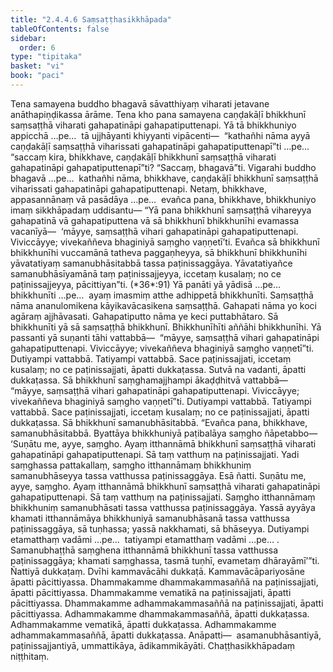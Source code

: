 ```yaml
---
title: "2.4.4.6 Saṃsaṭṭhasikkhāpada"
tableOfContents: false
sidebar:
  order: 6
type: "tipitaka"
basket: "vi"
book: "paci"
---
```



<DynamicBreadcrumb />

<Division number="955" book="paci" e="ch" v="2" p="385">

<Paragraph number="2934" book="paci">
Tena samayena buddho bhagavā sāvatthiyaṃ viharati jetavane anāthapiṇḍikassa ārāme. Tena kho pana samayena caṇḍakāḷī bhikkhunī saṃsaṭṭhā viharati gahapatināpi gahapatiputtenapi.
</Paragraph>

<Paragraph number="2935" book="paci">
Yā tā bhikkhuniyo appicchā …pe…  tā ujjhāyanti khiyyanti vipācenti—  “kathañhi nāma ayyā caṇḍakāḷī saṃsaṭṭhā viharissati gahapatināpi gahapatiputtenapī”ti …pe…  “saccaṃ kira, bhikkhave, caṇḍakāḷī bhikkhunī saṃsaṭṭhā viharati gahapatināpi gahapatiputtenapī”ti? “Saccaṃ, bhagavā”ti. Vigarahi buddho bhagavā …pe…  kathañhi nāma, bhikkhave, caṇḍakāḷī bhikkhunī saṃsaṭṭhā viharissati gahapatināpi gahapatiputtenapi. Netaṃ, bhikkhave, appasannānaṃ vā pasādāya …pe…  evañca pana, bhikkhave, bhikkhuniyo imaṃ sikkhāpadaṃ uddisantu—
</Paragraph>

</Division>
<Division number="956" book="paci" e="ch" v="2" p="386">

<Paragraph number="2936" book="paci">
<Emphasis>“Yā pana bhikkhunī saṃsaṭṭhā vihareyya gahapatinā vā gahapatiputtena vā sā bhikkhunī bhikkhunīhi evamassa vacanīyā—  ‘māyye, saṃsaṭṭhā vihari gahapatināpi gahapatiputtenapi. Viviccāyye; vivekaññeva bhaginiyā saṃgho vaṇṇetī’ti. Evañca sā bhikkhunī bhikkhunīhi vuccamānā tatheva paggaṇheyya, sā bhikkhunī bhikkhunīhi yāvatatiyaṃ samanubhāsitabbā tassa paṭinissaggāya. Yāvatatiyañce samanubhāsīyamānā taṃ paṭinissajjeyya, iccetaṃ kusalaṃ; no ce paṭinissajjeyya, pācittiyan”</Emphasis>ti. (*36*:<Emphasis>91</Emphasis>)
</Paragraph>

</Division>
<Division number="957" book="paci" e="ch" v="2" p="386">

<Paragraph number="2937" book="paci">
<Emphasis>Yā panā</Emphasis>ti yā yādisā …pe…  <Emphasis>bhikkhunī</Emphasis>ti …pe…  ayaṃ imasmiṃ atthe adhippetā bhikkhunīti.
</Paragraph>

<Paragraph number="2938" book="paci">
<Emphasis>Saṃsaṭṭhā</Emphasis> nāma ananulomikena kāyikavācasikena saṃsaṭṭhā.
</Paragraph>

<Paragraph number="2939" book="paci">
<Emphasis>Gahapati</Emphasis> nāma yo koci agāraṃ ajjhāvasati.
</Paragraph>

<Paragraph number="2940" book="paci">
<Emphasis>Gahapatiputto</Emphasis> nāma ye keci puttabhātaro.
</Paragraph>

<Paragraph number="2941" book="paci">
<Emphasis>Sā bhikkhunī</Emphasis>ti yā sā saṃsaṭṭhā bhikkhunī.
</Paragraph>

<Paragraph number="2942" book="paci">
<Emphasis>Bhikkhunīhī</Emphasis>ti aññāhi bhikkhunīhi. Yā passanti yā suṇanti tāhi vattabbā—  “māyye, saṃsaṭṭhā vihari gahapatināpi gahapatiputtenapi. Viviccāyye; vivekaññeva bhaginiyā saṃgho vaṇṇetī”ti. Dutiyampi vattabbā. Tatiyampi vattabbā. Sace paṭinissajjati, iccetaṃ kusalaṃ; no ce paṭinissajjati, āpatti dukkaṭassa. Sutvā na vadanti, āpatti dukkaṭassa. Sā bhikkhunī saṃghamajjhampi ākaḍḍhitvā vattabbā—  “māyye, saṃsaṭṭhā vihari gahapatināpi gahapatiputtenapi. Viviccāyye; vivekaññeva bhaginiyā saṃgho vaṇṇetī”ti. Dutiyampi vattabbā. Tatiyampi vattabbā. Sace paṭinissajjati, iccetaṃ kusalaṃ; no ce paṭinissajjati, āpatti dukkaṭassa. Sā bhikkhunī samanubhāsitabbā. “Evañca pana, bhikkhave, samanubhāsitabbā. Byattāya bhikkhuniyā paṭibalāya saṃgho ñāpetabbo—
</Paragraph>

</Division>
<Division number="958" book="paci" e="ch" v="2" p="387">

<Paragraph number="2943" book="paci">
‘Suṇātu me, ayye, saṃgho. Ayaṃ itthannāmā bhikkhunī saṃsaṭṭhā viharati gahapatināpi gahapatiputtenapi. Sā taṃ vatthuṃ na paṭinissajjati. Yadi saṃghassa pattakallaṃ, saṃgho itthannāmaṃ bhikkhuniṃ samanubhāseyya tassa vatthussa paṭinissaggāya. Esā ñatti.
</Paragraph>

<Paragraph number="2944" book="paci">
Suṇātu me, ayye, saṃgho. Ayaṃ itthannāmā bhikkhunī saṃsaṭṭhā viharati gahapatināpi gahapatiputtenapi. Sā taṃ vatthuṃ na paṭinissajjati. Saṃgho itthannāmaṃ bhikkhuniṃ samanubhāsati tassa vatthussa paṭinissaggāya. Yassā ayyāya khamati itthannāmāya bhikkhuniyā samanubhāsanā tassa vatthussa paṭinissaggāya, sā tuṇhassa; yassā nakkhamati, sā bhāseyya.
</Paragraph>

<Paragraph number="2945" book="paci">
Dutiyampi etamatthaṃ vadāmi …pe…  tatiyampi etamatthaṃ vadāmi …pe… .
</Paragraph>

<Paragraph number="2946" book="paci">
Samanubhaṭṭhā saṃghena itthannāmā bhikkhunī tassa vatthussa paṭinissaggāya; khamati saṃghassa, tasmā tuṇhī, evametaṃ dhārayāmī’”ti.
</Paragraph>

<Paragraph number="2947" book="paci">
Ñattiyā dukkaṭaṃ. Dvīhi kammavācāhi dukkaṭā. Kammavācāpariyosāne āpatti pācittiyassa.
</Paragraph>

</Division>
<Division number="959" book="paci" e="ch" v="2" p="387">

<Paragraph number="2948" book="paci">
Dhammakamme dhammakammasaññā na paṭinissajjati, āpatti pācittiyassa. Dhammakamme vematikā na paṭinissajjati, āpatti pācittiyassa. Dhammakamme adhammakammasaññā na paṭinissajjati, āpatti pācittiyassa.
</Paragraph>

<Paragraph number="2949" book="paci">
Adhammakamme dhammakammasaññā, āpatti dukkaṭassa. Adhammakamme vematikā, āpatti dukkaṭassa. Adhammakamme adhammakammasaññā, āpatti dukkaṭassa.
</Paragraph>

</Division>
<Division number="960" book="paci" e="ch" v="2" p="387">

<Paragraph number="2950" book="paci">
Anāpatti—  asamanubhāsantiyā, paṭinissajjantiyā, ummattikāya, ādikammikāyāti.

</Paragraph>
</Division>

<Paragraph number="2951" type="center" book="paci">
Chaṭṭhasikkhāpadaṃ niṭṭhitaṃ.
</Paragraph>